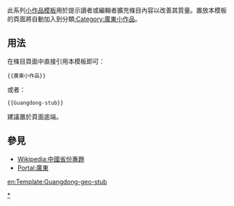 <noinclude>{{template doc page viewed directly}}</noinclude>
<!-- 在本行下編輯模板說明 -->
此系列[[:Category:小作品模板|小作品模板]]用於提示讀者或編輯者擴充條目內容以改善其質量。置放本模板的頁面將自動加入到分類[[:Category:廣東小作品]]。
== 用法 ==
在條目頁面中直接引用本模板即可：
<pre>{{廣東小作品}}
</pre>
或者：
<pre>{{Guangdong-stub}}
</pre>
建議置於頁面底端。
== 參見 ==
* [[Wikipedia:中國省份專題]]
* [[Portal:廣東]]
<includeonly>
<!-- 本行下加入模板的分類 -->
[[Category:广东小作品模板|*]]
<!-- 本行下加入模板的跨語言鏈接 -->
[[en:Template:Guangdong-geo-stub]]
</includeonly>